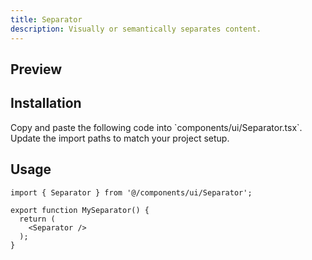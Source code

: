 ```yaml
---
title: Separator
description: Visually or semantically separates content.
---
```



## Preview
<ComponentPreview name="Separator" />

## Installation

<Steps>

<Step>
Copy and paste the following code into `components/ui/Separator.tsx`.
<DynamicCodeBlock lang="tsx" code={readComponentFile('Separator')} />
</Step>

<Step>
Update the import paths to match your project setup.
</Step>

</Steps>

## Usage

```tsx title="MySeparator.tsx"
import { Separator } from '@/components/ui/Separator';

export function MySeparator() {
  return (
    <Separator />
  );
}
```